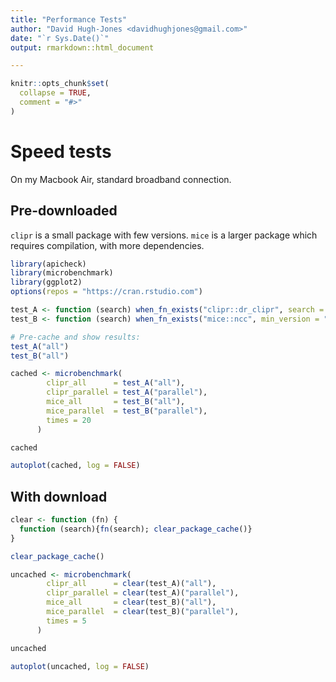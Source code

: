 ```yaml
---
title: "Performance Tests"
author: "David Hugh-Jones <davidhughjones@gmail.com>"
date: "`r Sys.Date()`"
output: rmarkdown::html_document

---
```


```r
knitr::opts_chunk$set(
  collapse = TRUE,
  comment = "#>"
)
```

# Speed tests

On my Macbook Air, standard broadband connection.

## Pre-downloaded

`clipr` is a small package with few versions. `mice` is a larger package which requires compilation, with more
dependencies.

```r
library(apicheck)
library(microbenchmark)
library(ggplot2)
options(repos = "https://cran.rstudio.com")

test_A <- function (search) when_fn_exists("clipr::dr_clipr", search = search, progress = FALSE)
test_B <- function (search) when_fn_exists("mice::ncc", min_version = "2.20", search = search, progress = FALSE)

# Pre-cache and show results:
test_A("all") 
test_B("all")

cached <- microbenchmark(
        clipr_all      = test_A("all"),
        clipr_parallel = test_A("parallel"),
        mice_all       = test_B("all"),
        mice_parallel  = test_B("parallel"),
        times = 20
      )

cached

autoplot(cached, log = FALSE)

```

## With download


```r

clear <- function (fn) {
  function (search){fn(search); clear_package_cache()}
}

clear_package_cache()

uncached <- microbenchmark(
        clipr_all      = clear(test_A)("all"),
        clipr_parallel = clear(test_A)("parallel"),
        mice_all       = clear(test_B)("all"),
        mice_parallel  = clear(test_B)("parallel"),
        times = 5
      )

uncached

autoplot(uncached, log = FALSE)
```
